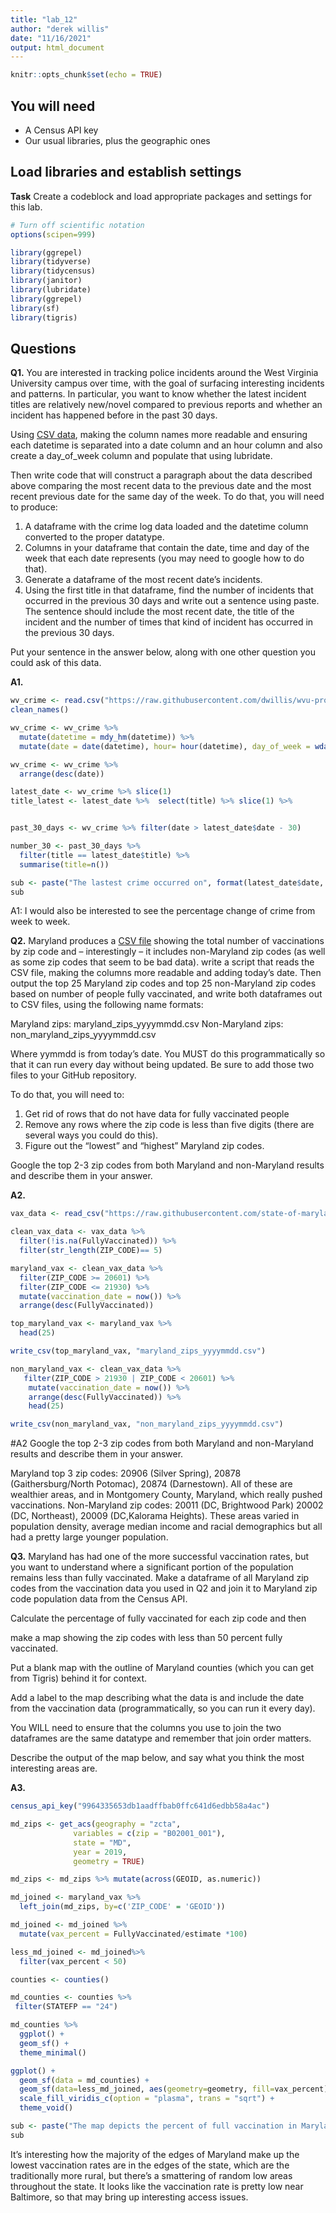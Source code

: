 ```yaml
---
title: "lab_12"
author: "derek willis"
date: "11/16/2021"
output: html_document
---
```


```r
knitr::opts_chunk$set(echo = TRUE)
```

## You will need

* A Census API key
* Our usual libraries, plus the geographic ones

## Load libraries and establish settings

**Task** Create a codeblock and load appropriate packages and settings for this lab.

```r
# Turn off scientific notation
options(scipen=999)
```
```r
library(ggrepel)
library(tidyverse)
library(tidycensus)
library(janitor)
library(lubridate)
library(ggrepel)
library(sf)
library(tigris)
```
## Questions

**Q1.** You are interested in tracking police incidents around the West Virginia University campus over time, with the goal of surfacing interesting incidents and patterns. In particular, you want to know whether the latest incident titles are relatively new/novel compared to previous reports and whether an incident has happened before in the past 30 days.

Using [CSV data](https://raw.githubusercontent.com/dwillis/wvu-projects/master/crime-log/crime_log.csv), making the column names more readable and ensuring each datetime is separated into a date column and an hour column and also create a day_of_week column and populate that using lubridate.

Then write code that will construct a paragraph about the data described above comparing the most recent data to the previous date and the most recent previous date for the same day of the week. To do that, you will need to produce:

1. A dataframe with the crime log data loaded and the datetime column converted to the proper datatype.
2. Columns in your dataframe that contain the date, time and day of the week that each date represents (you may need to google how to do that).
3. Generate a dataframe of the most recent date's incidents.
4. Using the first title in that dataframe, find the number of incidents that occurred in the previous 30 days and write out a sentence using paste. The sentence should include the most recent date, the title of the incident and the number of times that kind of incident has occurred in the previous 30 days.

Put your sentence in the answer below, along with one other question you could ask of this data.

**A1.**

```r
wv_crime <- read.csv("https://raw.githubusercontent.com/dwillis/wvu-projects/master/crime-log/crime_log.csv") %>% 
clean_names()
```
```r
wv_crime <- wv_crime %>%
  mutate(datetime = mdy_hm(datetime)) %>% 
  mutate(date = date(datetime), hour= hour(datetime), day_of_week = wday(date))
```
```r
wv_crime <- wv_crime %>% 
  arrange(desc(date)) 
```
```r
latest_date <- wv_crime %>% slice(1) 
title_latest <- latest_date %>%  select(title) %>% slice(1) %>% 


past_30_days <- wv_crime %>% filter(date > latest_date$date - 30)
```
```r
number_30 <- past_30_days %>% 
  filter(title == latest_date$title) %>% 
  summarise(title=n())
```

```r
sub <- paste("The lastest crime occurred on", format(latest_date$date, format="%B %d"),".", "The crime,", latest_date$title, ", occurred", number_30$title, "times in the past month")
sub
```
A1: I would also be interested to see the percentage change of crime from week to week.

**Q2.** Maryland produces a [CSV file](https://raw.githubusercontent.com/state-of-maryland/VaccineCSVs/master/Vax_ZIP_CODE_FirstSecondSingle_Totals_Raw.csv) showing the total number of vaccinations by zip code and -- interestingly -- it includes non-Maryland zip codes (as well as some zip codes that seem to be bad data). write a script that reads the CSV file, making the columns more readable and adding today's date. Then output the top 25 Maryland zip codes and top 25 non-Maryland zip codes based on number of people fully vaccinated, and write both dataframes out to CSV files, using the following name formats:

Maryland zips: maryland_zips_yyyymmdd.csv
Non-Maryland zips: non_maryland_zips_yyyymmdd.csv

Where yymmdd is from today's date. You MUST do this programmatically so that it can run every day without being updated. Be sure to add those two files to your GitHub repository.

To do that, you will need to:

1. Get rid of rows that do not have data for fully vaccinated people
2. Remove any rows where the zip code is less than five digits (there are several ways you could do this).
3. Figure out the "lowest" and "highest" Maryland zip codes.

Google the top 2-3 zip codes from both Maryland and non-Maryland results and describe them in your answer.

**A2.**
```r
vax_data <- read_csv("https://raw.githubusercontent.com/state-of-maryland/VaccineCSVs/master/Vax_ZIP_CODE_FirstSecondSingle_Totals_Raw.csv")
```
```r
clean_vax_data <- vax_data %>% 
  filter(!is.na(FullyVaccinated)) %>% 
  filter(str_length(ZIP_CODE)== 5) 
```
```r
maryland_vax <- clean_vax_data %>% 
  filter(ZIP_CODE >= 20601) %>% 
  filter(ZIP_CODE <= 21930) %>% 
  mutate(vaccination_date = now()) %>% 
  arrange(desc(FullyVaccinated))
```
```r
top_maryland_vax <- maryland_vax %>% 
  head(25)
```
```r
write_csv(top_maryland_vax, "maryland_zips_yyyymmdd.csv")
```
```r
non_maryland_vax <- clean_vax_data %>% 
   filter(ZIP_CODE > 21930 | ZIP_CODE < 20601) %>% 
    mutate(vaccination_date = now()) %>% 
    arrange(desc(FullyVaccinated)) %>% 
    head(25)
```
```r
write_csv(non_maryland_vax, "non_maryland_zips_yyyymmdd.csv")
```
#A2 Google the top 2-3 zip codes from both Maryland and non-Maryland results and describe them in your answer.

Maryland top 3 zip codes: 20906 (Silver Spring), 20878 (Gaithersburg/North Potomac), 20874 (Darnestown). All of these are wealthier areas, and in Montgomery County, Maryland, which really pushed vaccinations.
Non-Maryland zip codes: 20011 (DC, Brightwood Park) 20002 (DC, Northeast), 20009 (DC,Kalorama Heights). These areas varied in population density, average median income and racial demographics but all had a pretty large younger population.

**Q3.** Maryland has had one of the more successful vaccination rates, but you want to understand where a significant portion of the population remains less than fully vaccinated. 
Make a dataframe of all Maryland zip codes from the vaccination data you used in Q2 and 
join it to Maryland zip code population data from the Census API. 

Calculate the percentage of fully vaccinated for each zip code and then 

make a map showing the zip codes with less than 50 percent fully vaccinated. 

Put a blank map with the outline of Maryland counties (which you can get from Tigris) behind it for context. 

Add a label to the map describing what the data is and include the date from the vaccination data (programmatically, so you can run it every day).

You WILL need to ensure that the columns you use to join the two dataframes are the same datatype and remember that join order matters.

Describe the output of the map below, and say what you think the most interesting areas are.

**A3.**
```r
census_api_key("9964335653db1aadffbab0ffc641d6edbb58a4ac")
```
```r
md_zips <- get_acs(geography = "zcta",
              variables = c(zip = "B02001_001"),
              state = "MD",
              year = 2019,
              geometry = TRUE)
```
```r
md_zips <- md_zips %>% mutate(across(GEOID, as.numeric))
```
```r
md_joined <- maryland_vax %>% 
  left_join(md_zips, by=c('ZIP_CODE' = 'GEOID'))
```
```r
md_joined <- md_joined %>% 
  mutate(vax_percent = FullyVaccinated/estimate *100)
```
```r
less_md_joined <- md_joined%>% 
  filter(vax_percent < 50)
```
```r
counties <- counties()
```
```r
md_counties <- counties %>% 
 filter(STATEFP == "24")
```
```r
md_counties %>%
  ggplot() + 
  geom_sf() + 
  theme_minimal()
```
```r
ggplot() +
  geom_sf(data = md_counties) +
  geom_sf(data=less_md_joined, aes(geometry=geometry, fill=vax_percent)) +
  scale_fill_viridis_c(option = "plasma", trans = "sqrt") +
  theme_void()
```
```r
sub <- paste("The map depicts the percent of full vaccination in Maryland under 50%, as of", format(less_md_joined$vaccination_date, format="%B %d"),  ".")
sub
```
It's interesting how the majority of the edges of Maryland make up the lowest vaccination rates are in the edges of the state, which are the traditionally more rural, but there's a smattering of random low areas throughout the state. It looks like the vaccination rate is pretty low near Baltimore, so that may bring up interesting access issues.